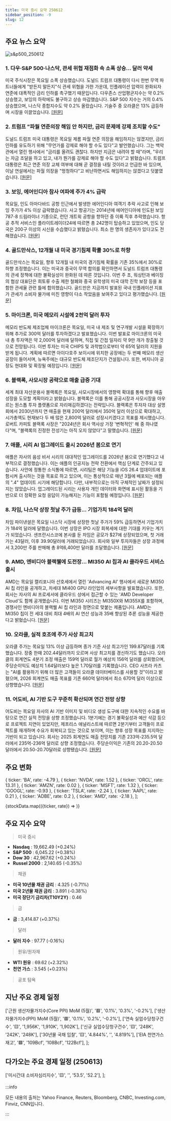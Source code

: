 ```yaml
---
title: 미국 증시 요약 250612
sidebar_position: -9
slug: 12
---
```


## 주요 뉴스 요약

![s&p500_250612](/map/250612.png)

### 1. **다우·S&P 500·나스닥, 관세 위협 재점화 속 소폭 상승... 달러 약세**

미국 주식시장은 목요일 소폭 상승했습니다. 도널드 트럼프 대통령이 다시 한번 무역 파트너들에게 "받든지 말든지"식 관세 위협을 가한 가운데, 인플레이션 압력이 완화되자 연준에 대폭적인 금리 인하를 촉구했기 때문입니다. 다우존스 산업평균지수는 약 0.2% 상승했고, 보잉의 하락에도 불구하고 상승 마감했습니다. S&P 500 지수는 거의 0.4% 상승했으며, 나스닥 종합지수도 약 0.2% 올랐습니다. 기술주 중 오라클은 13% 급등하며 시장을 이끌었습니다. [[원문]](https://finance.yahoo.com/news/live/stock-market-today-dow-sp-500-nasdaq-drift-higher-dollar-slides-amid-renewed-tariff-threats-133109321.html)

### 2. **트럼프 "파월 연준의장 해임 안 하지만, 금리 문제에 강제 조치할 수도"**

도널드 트럼프 미국 대통령은 목요일 제롬 파월 연준 의장을 해임하지는 않겠지만, 금리 인하를 유도하기 위해 "무언가를 강제로 해야 할 수도 있다"고 발언했습니다. 그는 백악관에서 열린 행사에서 "금리를 올려도 괜찮다. 하지만 지금은 내려야 할 때"라며, "우리는 자금 조달을 하고 있고, 내가 뭔가를 강제로 해야 할 수도 있다"고 밝혔습니다. 트럼프 대통령은 최근 연준 의장 교체 여부에 대해 곧 결정을 내릴 것이라고 언급한 바 있으며, 이날 연설에서는 파월 의장을 "멍청하다"고 비난하면서도 해임하지는 않겠다고 덧붙였습니다. [[원문]](https://www.reuters.com/world/us/trump-says-he-wont-fire-feds-powell-may-have-force-something-rates-2025-06-12/)

### 3. **보잉, 에어인디아 참사 여파에 주가 4% 급락**

목요일, 인도 아마다바드 공항 인근에서 발생한 에어인디아 여객기 추락 사고로 인해 보잉 주가가 4% 이상 급락했습니다. 사고 항공기는 2014년에 에어인디아에 인도된 보잉 787-8 드림라이너 기종으로, 런던 개트윅 공항을 향하던 중 이륙 직후 추락했습니다. 항공 추적 서비스인 플라이트레이더24에 따르면 총 242명이 탑승하고 있었으며, 인도 당국은 200구 이상의 시신을 수습했다고 밝혔습니다. 최소 한 명의 생존자가 있다고도 전해졌습니다. [[원문]](https://finance.yahoo.com/news/boeing-stock-plummets-after-deadly-air-india-plane-crash-124203497.html)

### 4. **골드만삭스, 12개월 내 미국 경기침체 확률 30%로 하향**

골드만삭스는 목요일, 향후 12개월 내 미국의 경기침체 확률을 기존 35%에서 30%로 하향 조정했습니다. 이는 미국과 중국이 무역 합의를 확인하면서 도널드 트럼프 대통령의 관세 정책에 대한 불확실성이 완화된 데 따른 것입니다. 이번 주 초, 워싱턴과 베이징의 협상 대표단은 희토류 수출 제한 철폐와 중국 유학생의 미국 대학 진학 보장 등을 포함한 관세율 관련 틀에 합의했습니다. 골드만은 지금까지 발표된 국내 인플레이션 지표가 관세가 소비자 물가에 미친 영향이 다소 작았음을 보여주고 있다고 평가했습니다. [[원문]](https://www.reuters.com/business/goldman-sachs-trims-us-recession-probability-30-2025-06-12/)

### 5. **마이크론, 미국 메모리 시설에 2천억 달러 투자**

메모리 반도체 제조업체 마이크론은 목요일, 미국 내 제조 및 연구개발 시설을 확장하기 위해 추가로 300억 달러를 투자하겠다고 발표했습니다. 이번 발표로 마이크론의 미국 내 총 투자액은 약 2,000억 달러에 달하며, 직접 및 간접 일자리 약 9만 개가 창출될 것으로 전망됩니다. 이번 투자는 미국 CHIPS 및 과학법으로부터 약 65억 달러의 지원을 받게 됩니다. 계획에 따르면 아이다호주 보이시에 위치한 공장에는 두 번째 메모리 생산 공장이 들어서며, 뉴욕주에는 대규모 반도체 제조단지가 건설됩니다. 또한, 버지니아 공장도 현대화 및 확장될 예정입니다. [[원문]](https://finance.yahoo.com/news/micron-to-invest-200-billion-in-us-memory-facilities-135800900.html)

### 6. **블랙록, 사모시장 공략으로 매출 급증 기대**

세계 최대 자산운용사 블랙록은 목요일, 사모시장에서의 영향력 확대를 통해 향후 매출 성장을 도모할 계획이라고 밝혔습니다. 블랙록은 이를 통해 공공시장과 사모시장을 아우르는 원스톱 투자 플랫폼으로 자리매김하겠다는 전략입니다. 블랙록은 투자자 대상 설명회에서 2030년까지 연 매출을 현재 200억 달러에서 350억 달러 이상으로 확대하고, 시가총액도 현재보다 두 배 많은 2,800억 달러로 성장시키겠다고 목표를 제시했습니다. 로버트 카피토 블랙록 사장은 "2024년은 회사 역사상 가장 '변혁적인' 해 중 하나였다"며, "블랙록의 진정한 전성기는 아직 오지 않았다"고 말했습니다. [[원문]](https://www.reuters.com/business/private-market-push-focus-blackrock-hosts-investor-day-2025-06-12/)

### 7. **애플, 시리 AI 업그레이드 출시 2026년 봄으로 연기**

애플은 자사의 음성 비서 시리의 대대적인 업그레이드를 2026년 봄으로 연기했다고 내부적으로 결정했습니다. 이는 애플의 인공지능 전략 전환에서 핵심 단계로 간주되고 있습니다. 사안에 정통한 소식통에 따르면, 시리팀은 해당 기능을 iOS 26.4 업데이트에 포함시켜 출시하는 것을 목표로 하고 있으며, 이는 통상적으로 매년 3월에 배포되는 애플의 ".4" 업데이트 시기에 해당합니다. 다만, 내부적으로는 아직 구체적인 날짜가 설정되지는 않았습니다. 업그레이드된 시리는 사용자 개인 데이터와 화면에 표시된 활동을 기반으로 더 정확한 요청 응답이 가능해지는 기능이 포함될 예정입니다. [[원문]](https://finance.yahoo.com/news/apple-targets-spring-2026-release-204531105.html)

### 8. **차임, 나스닥 상장 첫날 주가 급등... 기업가치 184억 달러**

차임 파이낸셜은 목요일 나스닥 시장에 상장한 첫날 주가가 59% 급등하면서 기업가치가 184억 달러에 달했습니다. 이번 상장은 IPO 시장 회복세에 대한 기대를 키우는 계기가 되었습니다. 샌프란시스코에 본사를 둔 차임은 공모가 $27에 상장되었으며, 첫 거래가는 43달러, 이후 39.90달러에 거래되었습니다. 회사와 일부 투자자들은 상장 과정에서 3,200만 주를 판매해 총 8억6,400만 달러를 조달했습니다. [[원문]](https://www.reuters.com/business/finance/chime-set-long-awaited-market-debut-after-864-million-us-ipo-2025-06-12/)

### 9. **AMD, 엔비디아 블랙웰에 도전장... MI350 AI 칩과 AI 클라우드 서비스 출시**

AMD는 목요일 캘리포니아 산호세에서 열린 'Advancing AI' 행사에서 새로운 MI350 AI 칩 라인을 공개하고, 차세대 MI400 GPU 라인업의 세부사항을 발표했습니다. 또한, 회사는 자사의 AI 프로세서에 클라우드 상에서 접근할 수 있는 'AMD Developer Cloud'도 함께 공개했습니다. 이번 MI350 시리즈는 MI350X와 MI355X를 포함하며, 경쟁사인 엔비디아의 블랙웰 AI 칩 라인과 정면으로 맞붙는 제품입니다. AMD는 MI350 칩이 전 세대 대비 최대 4배의 AI 연산 성능과 35배 향상된 추론 성능을 제공한다고 밝혔습니다. [[원문]](https://finance.yahoo.com/news/amd-launches-mi350-ai-chip-line-to-rival-nvidias-blackwell-processors-debuts-ai-cloud-service-183046317.html)

### 10. **오라클, 실적 호조에 주가 사상 최고치**

오라클 주가는 목요일 13% 이상 급등하며 종가 기준 사상 최고가인 199.87달러를 기록했습니다. 장중 한때 202.44달러까지 오르며 사상 최고치를 경신하기도 했습니다. 오라클의 회계연도 4분기 조정 매출은 159억 달러로 월가 예상치 156억 달러를 상회했으며, 주당순이익도 예상치 1.64달러보다 높은 1.70달러를 기록했습니다. CEO 사프라 카츠는 "AI를 활용하기 위해 더 많은 고객들이 오라클 데이터베이스를 사용할 것"이라고 밝혔으며, 2026 회계연도 매출 목표를 기존 660억 달러에서 최소 670억 달러 이상으로 상향했습니다. [[원문]](https://finance.yahoo.com/news/oracle-stock-touches-all-time-high-after-earnings-beat-165224247.html)

### 11. **어도비, AI 기반 도구 꾸준히 확산되며 연간 전망 상향**

어도비는 목요일 자사의 AI 기반 이미지 및 비디오 생성 도구에 대한 지속적인 수요를 바탕으로 연간 실적 전망을 상향 조정했습니다. 1분기에는 경기 불확실성과 예산 삭감 등으로 프로젝트 지연이 있었지만, 제프리스 애널리스트에 따르면 2분기부터 고객들이 프로젝트를 재개하며 수요가 회복되고 있는 것으로 보이며, 이는 향후 성장 목표를 지지하는 기반이 되고 있습니다. 회사는 2025 회계연도 매출 전망치를 기존 233억-235.5억 달러에서 235억-236억 달러로 상향 조정했습니다. 주당순이익은 기존의 20.20-20.50달러에서 20.50-20.70달러로 상향됐습니다. [[원문]](https://www.reuters.com/business/adobe-raises-annual-forecasts-steady-adoption-ai-powered-tools-2025-06-12/)

## 주요 변화

  { ticker: 'BA', rate: -4.79 },
  { ticker: 'NVDA', rate: 1.52 },
  { ticker: 'ORCL', rate: 13.31 },
  { ticker: 'AMZN', rate: 0.02 },
  { ticker: 'MSFT', rate: 1.32 },
  { ticker: 'GOOGL', rate: -0.93 },
  { ticker: 'TSLA', rate: -2.24 },
  { ticker: 'AAPL', rate: 0.21 },
  { ticker: 'ADBE', rate: 0.2 },
  { ticker: 'AMD', rate: -2.18 },
];

{stockData.map(({ticker, rate}) => <StockCardMini key={ticker} ticker={ticker} rate={rate}></StockCardMini>)}

## 주요 지수 요약

> 미국 증시

- **Nasdaq** : 19,662.49 (+0.24%)
- **S&P 500** : 6,045.22 (+0.38%)
- **Dow 30** : 42,967.62 (+0.24%)
- **Russel 2000** : 2,140.65 (-0.35%)

> 채권

- **미국 10년물 채권 금리** : 4.325 (-0.71%)
- **미국 2년물 채권 금리** : 3.891 (-0.38%)
- **미국 장단기 금리차(T10Y2Y)** : 0.46

> 금

- **금** : 3,414.87 (+0.37%)

> 달러

- **달러 지수** : 97.77 (-0.16%)

> 원유/원자재

- **WTI 원유** : 69.62 (+2.32%)
- **천연 가스** : 3.545 (+0.23%)

> 공포 탐욕

<FearAndGreed fearAndGreedIndex={61} vix={18.02} vixRate={4.4} />

## 지난 주요 경제 일정

  ['근원 생산자물가지수(Core PPI) MoM (5월)', '🟥', '0.1%', '0.3%', '-0.2%'],
  ['생산자물가지수(PPI) MoM (5월)', '🟥', '0.1%', '0.2%', '-0.2%'],
  ['연속 실업수당청구건수', '🟨', '1,956K', '1,910K', '1,902K'],
  ['신규 실업수당청구건수', '🟨', '248K', '242K', '248K'],
  ['30년물 국채 입찰', '🟨', '4.844%', '', '4.819%'],
  ['EIA 천연가스재고', '🟩', '109Bcf', '108Bcf', '122Bcf'],
];

<EconomicCalendar data={eventsData} />

## 다가오는 주요 경제 일정 (250613)

  ['미시간대 소비자심리지수', '🟨', '', '53.5', '52.2'],
];

<EconomicCalendar data={nextEventsData} />

:::info

모든 내용의 출처는 Yahoo Finance, Reuters, Bloomberg, CNBC, Investing.com, Finviz, CNN입니다.

:::
